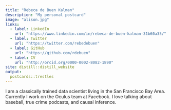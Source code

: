 ```yaml
---
title: "Rebeca de Buen Kalman"
description: "My personal postcard"
image: "alison.jpg"
links:
  - label: LinkedIn
    url: "https://www.linkedin.com/in/rebeca-de-buen-kalman-31b60a35/"
  - label: Twitter
    url: "https://twitter.com/rebedebuen"
  - label: GitHub
    url: "https://github.com/rdebuen"
  - label: CV
    url: "http://orcid.org/0000-0002-8082-1890"
site: distill::distill_website
output:
  postcards::trestles
---
```

 
I am a classically trained data scientist living in the San Francisco Bay Area. 
Currently I work on the Oculus team at Facebook. I love talking about baseball, 
true crime podcasts, and causal inference.
